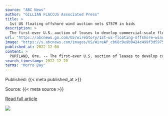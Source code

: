 ```yaml
---
source: "ABC News"
author: "GILLIAN FLACCUS Associated Press"
title: >
  1st US floating offshore wind auction nets $757M in bids
description: >
  The first-ever U.S. auction of leases to develop commercial-scale floating wind farms in the deep waters off the West Coast raised $757 million in bids, from mostly European companies
url: "https://abcnews.go.com/US/wireStory/1st-us-floating-offshore-wind-auction-nets-757m-94731820"
image: "https://s.abcnews.com/images/US/WireAP_cb60c9e9b9424c499f3d597509fd9e4e_16x9_992.jpg"
published_at: 2022-12-08
content: >
  PORTLAND, Ore. -- The first-ever U.S. auction of leases to develop commercial-scale floating wind farms in the deep waters off the West Coast attracted $757 million in winning bids Wednesday from mos… [+3505 chars]
search_timestamp: 2022-12-28
terms: "Morro Bay"
---
```



Published: {{< meta published_at >}}


Source: {{< meta source >}}


[Read full article]({{< meta url >}})



![](`r rmarkdown::metadata$image[1]`)
